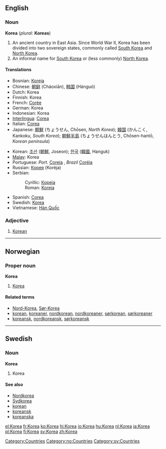 {{See|korea}}
==English==

===Noun===
'''Korea''' (''plural:'' '''Koreas''')

#An ancient country in East Asia. Since World War II, Korea has been divided into two sovereign states, commonly called [[South Korea]] and [[North Korea]].
#An informal name for [[South Korea]] or (less commonly) [[North Korea]].

====Translations====
{{top}}
*Bosnian: [[Koreja#Bosnian|Koreja]] {{f}}
*Chinese: [[朝鲜]] (Cháoxiān), [[韩国]] (Hánguó)
*Dutch: Korea
*Finnish: Korea
*French: [[Corée]] {{f}}
*German: Korea {{n}}
*Indonesian: Korea
*[[Interlingua]]: [[Corea]]
*Italian: [[Corea]] {{f}}
*Japanese: [[朝鮮]] (ちょうせん, Chōsen, ''North Korea''); [[韓国]] (かんこく, Kankoku, ''South Korea''); [[朝鮮半島]] (ちょうせんはんとう, Chōsen-hantō, ''Korean peninsula'')
{{mid}}
*Korean: [[조선]] ([[朝鮮]], Joseon); [[한국]] ([[韓國]], Hanguk)
*[[Malay]]: Korea
*Portuguese: ''Port.'' [[Coreia]] {{f}}, ''Brazil'' [[Coréia]] {{f}}
*Russian: [[Корея]] (Koréja) {{f}}
*Serbian:
*:Cyrillic: [[Кореја#Serbian|Кореја]] {{f}}
*:Roman: [[Koreja#Serbian|Koreja]] {{f}}
*Spanish: [[Corea]] {{f}}
*Swedish: [[Korea#Swedish|Korea]]
*Vietnamese: [[Hàn Quốc]]
{{bottom}}

===Adjective===
#[[Korean]]


[[Category:Countries]]
----

==Norwegian==
===Proper noun===
[[Category:no:Countries]]
'''Korea'''
#[[#English|Korea]]
====Related terms====
*[[Nord-Korea]], [[Sør-Korea]]
*[[korean]], [[koreaner]], [[nordkorean]], [[nordkoreaner]], [[sørkorean]], [[sørkoreaner]]
*[[koreansk]], [[nordkoreansk]], [[sørkoreansk]]

----

==Swedish==

===Noun===
'''Korea'''

#Korea

====See also====
*[[Nordkorea]]
*[[Sydkorea]]
*[[korean]]
*[[koreansk]]
*[[koreanska]]

[[Category:sv:Countries]]
[[el:Korea]]
[[fr:Korea]]
[[ko:Korea]]
[[hi:Korea]]
[[io:Korea]]
[[hu:Korea]]
[[nl:Korea]]
[[ja:Korea]]
[[pl:Korea]]
[[fi:Korea]]
[[sv:Korea]]
[[zh:Korea]]